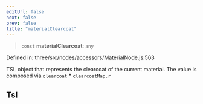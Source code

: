 ```yaml
---
editUrl: false
next: false
prev: false
title: "materialClearcoat"
---
```


> `const` **materialClearcoat**: `any`

Defined in: three/src/nodes/accessors/MaterialNode.js:563

TSL object that represents the clearcoat of the current material.
The value is composed via `clearcoat` * `clearcoatMap.r`

## Tsl
